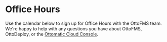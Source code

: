 
# Office Hours

Use the calendar below to sign up for Office Hours with the OttoFMS team. We're happy to help with any questions you have about OttoFMS, OttoDeploy, or the [Ottomatic Cloud Console](https://www.ottomatic.cloud/).

<Bleed>
  <InlineWidget
    styles={{
      height: "1200px",
      padding: "0",
      margin: "0",
    }}
    url="https://calendly.com/ottofms/office-hours"
  />
</Bleed>
